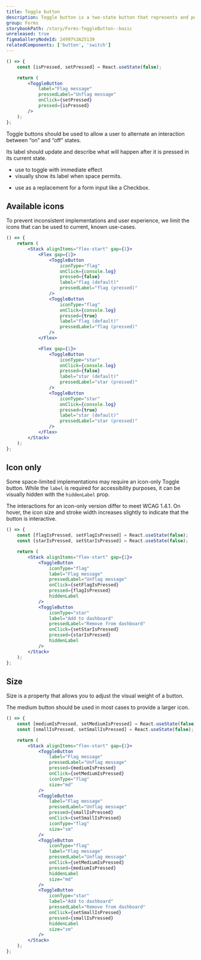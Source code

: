 ```yaml
---
title: Toggle button
description: Toggle button is a two-state button that represents and performs an on/off state.
group: Forms
storybookPath: /story/Forms-ToggleButton--basic
unreleased: true
figmaGalleryNodeId: 24997%3A25139
relatedComponents: ['button', 'switch']
---
```


```jsx live
() => {
	const [isPressed, setPressed] = React.useState(false);

	return (
		<ToggleButton
			label="Flag message"
			pressedLabel="Unflag message"
			onClick={setPressed}
			pressed={isPressed}
		/>
	);
};
```

Toggle buttons should be used to allow a user to alternate an interaction between “on” and “off” states.

Its label should update and describe what will happen after it is pressed in its current state.

<DoHeading />

- use to toggle with immediate effect
- visually show its label when space permits.

<DontHeading />

- use as a replacement for a form input like a Checkbox.

## Available icons

To prevent inconsistent implementations and user experience, we limit the icons that can be used to current, known use-cases.

```jsx live
() => {
	return (
		<Stack alignItems="flex-start" gap={1}>
			<Flex gap={1}>
				<ToggleButton
					iconType="flag"
					onClick={console.log}
					pressed={false}
					label="flag (default)"
					pressedLabel="flag (pressed)"
				/>
				<ToggleButton
					iconType="flag"
					onClick={console.log}
					pressed={true}
					label="flag (default)"
					pressedLabel="flag (pressed)"
				/>
			</Flex>

			<Flex gap={1}>
				<ToggleButton
					iconType="star"
					onClick={console.log}
					pressed={false}
					label="star (default)"
					pressedLabel="star (pressed)"
				/>
				<ToggleButton
					iconType="star"
					onClick={console.log}
					pressed={true}
					label="star (default)"
					pressedLabel="star (pressed)"
				/>
			</Flex>
		</Stack>
	);
};
```

## Icon only

Some space-limited implementations may require an icon-only Toggle button. While the `label` is required for accessibility purposes, it can be visually hidden with the `hiddenLabel` prop.

The interactions for an icon-only version differ to meet WCAG 1.4.1. On hover, the icon size and stroke width increases slightly to indicate that the button is interactive.

```jsx live
() => {
	const [flagIsPressed, setFlagIsPressed] = React.useState(false);
	const [starIsPressed, setStarIsPressed] = React.useState(false);

	return (
		<Stack alignItems="flex-start" gap={1}>
			<ToggleButton
				iconType="flag"
				label="Flag message"
				pressedLabel="Unflag message"
				onClick={setFlagIsPressed}
				pressed={flagIsPressed}
				hiddenLabel
			/>
			<ToggleButton
				iconType="star"
				label="Add to dashboard"
				pressedLabel="Remove from dashboard"
				onClick={setStarIsPressed}
				pressed={starIsPressed}
				hiddenLabel
			/>
		</Stack>
	);
};
```

## Size

Size is a property that allows you to adjust the visual weight of a button.

The medium button should be used in most cases to provide a larger icon.

```jsx live
() => {
	const [mediumIsPressed, setMediumIsPressed] = React.useState(false);
	const [smallIsPressed, setSmallIsPressed] = React.useState(false);

	return (
		<Stack alignItems="flex-start" gap={1}>
			<ToggleButton
				label="Flag message"
				pressedLabel="Unflag message"
				pressed={mediumIsPressed}
				onClick={setMediumIsPressed}
				iconType="flag"
				size="md"
			/>
			<ToggleButton
				label="Flag message"
				pressedLabel="Unflag message"
				pressed={smallIsPressed}
				onClick={setSmallIsPressed}
				iconType="flag"
				size="sm"
			/>
			<ToggleButton
				iconType="flag"
				label="Flag message"
				pressedLabel="Unflag message"
				onClick={setMediumIsPressed}
				pressed={mediumIsPressed}
				hiddenLabel
				size="md"
			/>
			<ToggleButton
				iconType="star"
				label="Add to dashboard"
				pressedLabel="Remove from dashboard"
				onClick={setSmallIsPressed}
				pressed={smallIsPressed}
				hiddenLabel
				size="sm"
			/>
		</Stack>
	);
};
```
